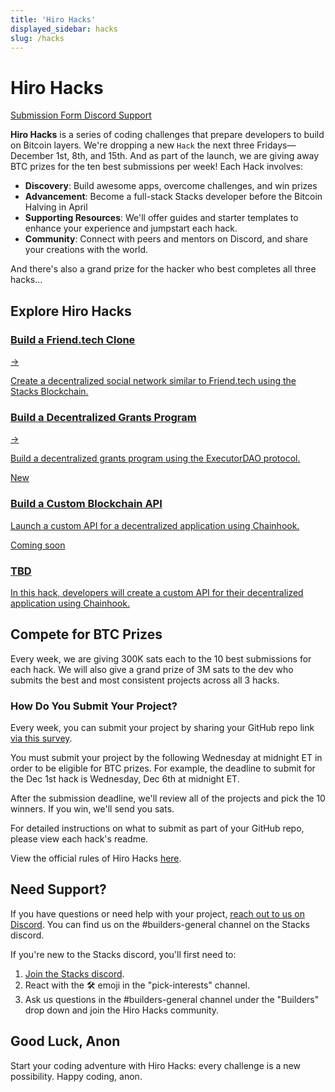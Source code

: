 ```yaml
---
title: 'Hiro Hacks'
displayed_sidebar: hacks
slug: /hacks
---
```


<head>
  <meta property="og:url" content="https://docs.hiro.so/hacks/" />
  <meta property="og:type" content="website" />
  <meta property="og:title" content="Hiro Hacks" />
  <meta
    property="og:description"
    content="Build on Bitcoin through a series of coding challenges."
  />
  <meta property="og:image" content='/img/hacks-og.png' />
</head>

# Hiro Hacks

<div className="gap-3 flex flex-wrap mb-6">
  <a
    className="inline-block bg-neutral-200 hover:bg-neutral-100 rounded-md text-sm text-neutral-700 px-2 py-1 hover:text-neutral-700 hover:no-underline transition-colors"
    href="https://rfw7zqyd.paperform.co/"
    target="_blank"
  >Submission Form <span className="i-radix-icons-link-2 align-text-bottom text-lg"></span></a>
  <a
    className="inline-block bg-violet-300 hover:bg-violet-200 rounded-md text-sm text-violet-800 px-2 py-1 hover:text-violet-800 hover:no-underline transition-colors"
    href="https://stacks.chat"
  >Discord Support <span className="i-bi-discord align-text-bottom text-lg"></span></a>
</div>

**Hiro Hacks** is a series of coding challenges that prepare developers to build on Bitcoin layers. We're dropping a new `Hack` the next three Fridays—December 1st, 8th, and 15th. And as part of the launch, we are giving away BTC prizes for the ten best submissions per week! Each Hack involves:

- **Discovery**: Build awesome apps, overcome challenges, and win prizes
- **Advancement**: Become a full-stack Stacks developer before the Bitcoin Halving in April
- **Supporting Resources**: We'll offer guides and starter templates to enhance your experience and jumpstart each hack.
- **Community**: Connect with peers and mentors on Discord, and share your creations with the world.

And there's also a grand prize for the hacker who best completes all three hacks...

## Explore Hiro Hacks

<div class="subSections my-8">
  <a href="/hacks/build-a-friend-tech-clone">
    <div class="subSectionTitle"><h3>Build a Friend.tech Clone</h3><span>→</span></div>
    <p>Create a decentralized social network similar to Friend.tech using the Stacks Blockchain.</p>
  </a>
  <a href="/hacks/build-a-decentralized-grants-program">
    <div class="subSectionTitle">
      <h3>Build a Decentralized Grants Program</h3>
      <span>→</span>
    </div>
    <p>Build a decentralized grants program using the ExecutorDAO protocol.</p>
  </a>
</div>
<div class="subSections my-8">
  <a href="/hacks/build-a-custom-api-using-chainhook">
    <span className="inline-flex items-center rounded-md bg-orange-50 dark:bg-red-400/10 px-2 py-1 text-xs font-medium text-orange-700 dark:text-orange-400 ring-1 ring-inset ring-orange-600/10 dark:ring-orange-400/20">New</span>
    <div class="subSectionTitle">
      <h3>Build a Custom Blockchain API</h3>
    </div>
    <p>Launch a custom API for a decentralized application using Chainhook.</p>
  </a>
  <a href="#" className="card-disabled hide">
    <span className="inline-flex items-center rounded-md bg-orange-50 dark:bg-red-400/10 px-2 py-1 text-xs font-medium text-orange-700 dark:text-orange-400 ring-1 ring-inset ring-orange-600/10 dark:ring-orange-400/20">
      Coming soon
    </span>
    <div class="subSectionTitle">
      <h3>TBD</h3>
    </div>
    <p>In this hack, developers will create a custom API for their decentralized application using Chainhook.</p>
  </a>
</div>

## Compete for BTC Prizes

Every week, we are giving 300K sats each to the 10 best submissions for each hack.
We will also give a grand prize of 3M sats to the dev who submits the best and most consistent projects across all 3 hacks.

### How Do You Submit Your Project?

Every week, you can submit your project by sharing your GitHub repo link [via this survey](https://rfw7zqyd.paperform.co/).

You must submit your project by the following Wednesday at midnight ET in order to be eligible for BTC prizes.
For example, the deadline to submit for the Dec 1st hack is Wednesday, Dec 6th at midnight ET.

After the submission deadline, we'll review all of the projects and pick the 10 winners. If you win, we'll send you sats.

For detailed instructions on what to submit as part of your GitHub repo, please view each hack's readme.

View the official rules of Hiro Hacks [here](https://www.hiro.so/hiro-hacks-rules).

## Need Support?

If you have questions or need help with your project, [reach out to us on Discord](https://stacks.chat/). You can find us on the #builders-general channel on the Stacks discord.

If you're new to the Stacks discord, you'll first need to:

1.  [Join the Stacks discord](https://stacks.chat/).
2.  React with the 🛠️ emoji in the "pick-interests" channel.
3.  Ask us questions in the #builders-general channel under the "Builders" drop down and join the Hiro Hacks community.

## Good Luck, Anon

Start your coding adventure with Hiro Hacks: every challenge is a new possibility. Happy coding, anon.
